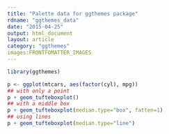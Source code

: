 ```yaml
---
title: "Palette data for ggthemes package"
rdname: "ggthemes_data"
date: "2015-04-25"
output: html_document
layout: article
category: "ggthemes"
images:FRONTFOMATTER_IMAGES
---
```


```r
library(ggthemes)
```

```r
p <- ggplot(mtcars, aes(factor(cyl), mpg))
## with only a point
p + geom_tufteboxplot()
## with a middle box
p + geom_tufteboxplot(median.type="box", fatten=1)
## using lines
p + geom_tufteboxplot(median.type="line")



```